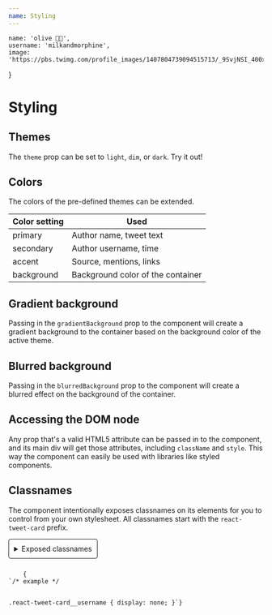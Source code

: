 ```yaml
---
name: Styling
---
```



<ThemeHandler />

    name: 'olive 🍓🐇', 
    username: 'milkandmorphine', 
    image: 'https://pbs.twimg.com/profile_images/1407804739094515713/_9SvjNSI_400x400.jpg' 
} 

# Styling

## Themes 

The `theme` prop can be set to `light`, `dim`, or `dark`. Try it out!

<Playground showPlaygroundEdit={false}>
    <Container>
        <TweetCard 
            {...({ author, tweet, time, source, permalink, fitInsideContainer })} 
            theme="dim" // try "light" and "dark"
        />
    </Container>
</Playground>

## Colors

The colors of the pre-defined themes can be extended.

<table>
    <thead>
        <tr>
            <th>Color setting</th>
            <th>Used</th>
        </tr>
    </thead>
    <tbody>
        <tr>
            <td>primary</td>
            <td>Author name, tweet text</td>
        </tr>
        <tr>
            <td>secondary</td>
            <td>Author username, time</td>
        </tr>
        <tr>
            <td>accent</td>
            <td>Source, mentions, links</td>
        </tr>
        <tr>
            <td>background</td>
            <td>Background color of the container</td>
        </tr>
    </tbody>
</table>

<Playground showPlaygroundEdit={false}>
    <Container>
        <TweetCard {...({ author, tweet, time, source, permalink, fitInsideContainer })} 
            colors={{
                primary: '#ffffff',
                secondary: '#add8e6',
                accent: '#ffffd8',
                background: '#e5e4ff'
            }}
        />
    </Container>
</Playground>

## Gradient background

Passing in the `gradientBackground` prop to the component will create a gradient background to the container based on the background color of the active theme.

<Playground showPlaygroundEdit={false}>
    <Container>
        <TweetCard {...({ author, tweet, time, source, permalink, fitInsideContainer })} 
            theme="light" // try "dim" and "dark"
            gradientBackground
        />
    </Container>
</Playground>

## Blurred background

Passing in the `blurredBackground` prop to the component will create a blurred effect on the background of the container.

<Playground showPlaygroundEdit={false}>
    <Container>
        <TweetCard {...({ author, tweet, time, source, permalink, fitInsideContainer })} 
            theme="light" // try "dim" and "dark"
            blurredBackground
        />
    </Container>
</Playground>

## Accessing the DOM node

Any prop that's a valid HTML5 attribute can be passed in to the component, and its main div will get those attributes, including `className` and `style`. This way the component can easily be used with libraries like styled components.

<Playground showPlaygroundEdit={false}>
    <Container>
        <TweetCard {...({ author, tweet, time, source, permalink, fitInsideContainer })} 
            style={{
                transform: 'rotate(5deg)'
            }}
        />
    </Container>
</Playground>

## Classnames

The component intentionally exposes classnames on its elements for you to control from your own stylesheet. All classnames start with the `react-tweet-card` prefix.

<details style={{ fontSize: '14px' }}>
    <summary style="cursor: pointer; padding: 10px; border: 1px solid currentColor; border-radius: 4px; width: fit-content; margin: 10px 0;">
        Exposed classnames
    </summary>
    <ul style="margin-left: 50px">
        <li>react-tweet-card__container</li>
        <li>react-tweet-card__author-name</li>
        <li>react-tweet-card__author-username</li>
        <li>react-tweet-card__author-image</li>
        <li>react-tweet-card__verified-badge</li>
        <li>react-tweet-card__protected-icon</li>
        <li>react-tweet-card__time</li>
        <li>react-tweet-card__source</li>
        <li>react-tweet-card__tweet</li>
        <li>react-tweet-card__imageContainer</li>
        <li>react-tweet-card__image</li>
        <li>react-tweet-card__twitter-logo</li>
        <li>react-tweet-card__engagement-container</li>
        <li>react-tweet-card__replies</li>
        <li>react-tweet-card__retweets</li>
        <li>react-tweet-card__likes</li>
    </ul>
</details>

<Code className="css">
    {
`/* example */
    
.react-tweet-card__username {
    display: none;
}`}
</Code>